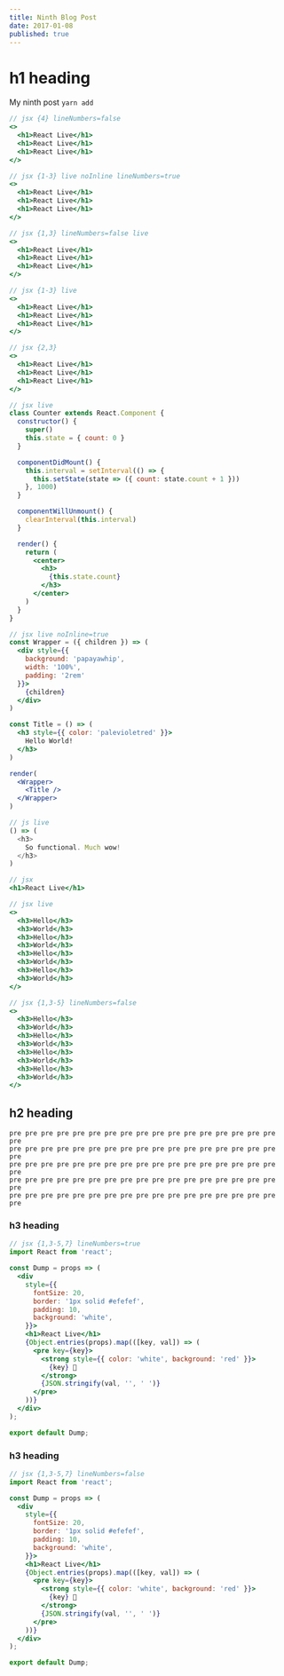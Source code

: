 ```yaml
---
title: Ninth Blog Post
date: 2017-01-08
published: true
---
```


# h1 heading

My ninth post `yarn add`

```jsx {4} lineNumbers=false
// jsx {4} lineNumbers=false
<>
  <h1>React Live</h1>
  <h1>React Live</h1>
  <h1>React Live</h1>
</>
```

```jsx {1-3} live lineNumbers=true
// jsx {1-3} live noInline lineNumbers=true
<>
  <h1>React Live</h1>
  <h1>React Live</h1>
  <h1>React Live</h1>
</>
```

```jsx {1,3} lineNumbers=false live
// jsx {1,3} lineNumbers=false live
<>
  <h1>React Live</h1>
  <h1>React Live</h1>
  <h1>React Live</h1>
</>
```

```jsx {1-3} live
// jsx {1-3} live
<>
  <h1>React Live</h1>
  <h1>React Live</h1>
  <h1>React Live</h1>
</>
```

```jsx {2,4}
// jsx {2,3}
<>
  <h1>React Live</h1>
  <h1>React Live</h1>
  <h1>React Live</h1>
</>
```

```jsx live
// jsx live
class Counter extends React.Component {
  constructor() {
    super()
    this.state = { count: 0 }
  }

  componentDidMount() {
    this.interval = setInterval(() => {
      this.setState(state => ({ count: state.count + 1 }))
    }, 1000)
  }

  componentWillUnmount() {
    clearInterval(this.interval)
  }

  render() {
    return (
      <center>
        <h3>
          {this.state.count}
        </h3>
      </center>
    )
  }
}
```

```jsx live noInline=true
// jsx live noInline=true
const Wrapper = ({ children }) => (
  <div style={{
    background: 'papayawhip',
    width: '100%',
    padding: '2rem'
  }}>
    {children}
  </div>
)

const Title = () => (
  <h3 style={{ color: 'palevioletred' }}>
    Hello World!
  </h3>
)

render(
  <Wrapper>
    <Title />
  </Wrapper>
)
```

```js live
// js live
() => (
  <h3>
    So functional. Much wow!
  </h3>
)
```

```jsx
// jsx
<h1>React Live</h1>
```

```jsx live
// jsx live
<>
  <h3>Hello</h3>
  <h3>World</h3>
  <h3>Hello</h3>
  <h3>World</h3>
  <h3>Hello</h3>
  <h3>World</h3>
  <h3>Hello</h3>
  <h3>World</h3>
</>
```

```jsx {1,3-5} lineNumbers=false
// jsx {1,3-5} lineNumbers=false
<>
  <h3>Hello</h3>
  <h3>World</h3>
  <h3>Hello</h3>
  <h3>World</h3>
  <h3>Hello</h3>
  <h3>World</h3>
  <h3>Hello</h3>
  <h3>World</h3>
</>
```

## h2 heading

```
pre pre pre pre pre pre pre pre pre pre pre pre pre pre pre pre pre pre
pre pre pre pre pre pre pre pre pre pre pre pre pre pre pre pre pre pre
pre pre pre pre pre pre pre pre pre pre pre pre pre pre pre pre pre pre
pre pre pre pre pre pre pre pre pre pre pre pre pre pre pre pre pre pre
pre pre pre pre pre pre pre pre pre pre pre pre pre pre pre pre pre pre
```

### h3 heading

```jsx {1,3-5,7} lineNumbers=true
// jsx {1,3-5,7} lineNumbers=true
import React from 'react';

const Dump = props => (
  <div
    style={{
      fontSize: 20,
      border: '1px solid #efefef',
      padding: 10,
      background: 'white',
    }}>
    <h1>React Live</h1>
    {Object.entries(props).map(([key, val]) => (
      <pre key={key}>
        <strong style={{ color: 'white', background: 'red' }}>
          {key} 💩
        </strong>
        {JSON.stringify(val, '', ' ')}
      </pre>
    ))}
  </div>
);

export default Dump;
```


### h3 heading

```jsx {1,3-5,7} lineNumbers=false
// jsx {1,3-5,7} lineNumbers=false
import React from 'react';

const Dump = props => (
  <div
    style={{
      fontSize: 20,
      border: '1px solid #efefef',
      padding: 10,
      background: 'white',
    }}>
    <h1>React Live</h1>
    {Object.entries(props).map(([key, val]) => (
      <pre key={key}>
        <strong style={{ color: 'white', background: 'red' }}>
          {key} 💩
        </strong>
        {JSON.stringify(val, '', ' ')}
      </pre>
    ))}
  </div>
);

export default Dump;
```